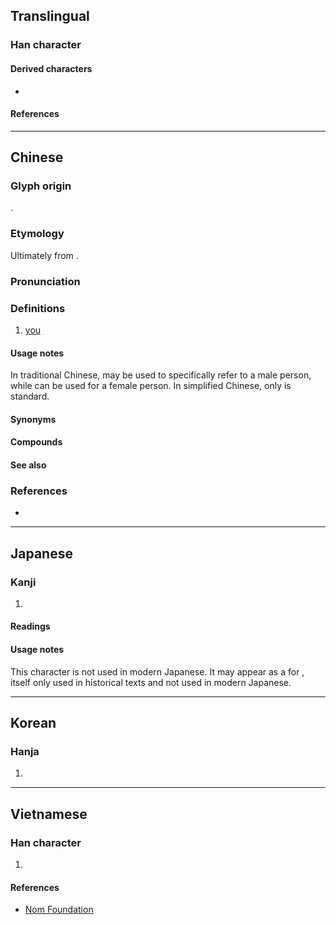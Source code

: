{{also|妳|您|祢|儞}}
{{character info/new}}
{{character info|0x2F804}}
==Translingual==
{{stroke order}}
{{stroke order|type=animate}}

===Han character===
{{Han char|rn=9|rad=人|as=5|sn=7|four=2729.0,2729.2|canj=ONF|ids=⿰亻尔}}

====Derived characters====
* {{l|mul|[[𪡇]], [[您]]}}

====References====
{{Han ref|kx=0100.021|dkj=00471|dj=0205.040|hdz=10137.050|uh=4F60}}

----

==Chinese==
{{zh-forms|alt=伱,儞,伲,𤙌,汝-Min Nan,㚢-Hakka}}

===Glyph origin===
{{Han etym}}
{{Han compound|人|尔|alt1=亻|ls=psc|c1=s|c2=p|t1=person}}.

===Etymology===
Ultimately from {{inh|zh|sit-pro|*na-ŋ||you}}.

===Pronunciation===
{{zh-pron
|m=nǐ
|m-s=nyi3
|dg=ни2
|c=nei5
|c-t=nei1,nei4
|c-t_note=nei1 - vernacular; nei4 - literary
|g=n3
|h=pfs=ngì/ǹ/n:ǹg/n:nì;gd=ngi2/n2
|j=ni2
|mb=nì
|md=nī
|mn=xm,zz,kh,tn,tc,yl,hc,ph,sg:lí/qz,ta,lk,sx,km,hc,sg:lír/tp,mg,sg,pn:lú/ní
|mn_note=lí/lír/lú - vernacular (common substitute for {{zh-l|*汝}}); ní - literary
|mn-t=le2
|w=3nyi,2'ni
|x=nyi3
|mc=
|oc=y
|ma=y
|ca=yue-nei5.ogg
|cat=pron
}}

===Definitions===
{{zh-hanzi}}

# [[you]] {{gloss|the person spoken to or written to}}
#: {{zh-x|你.好|hello}}
#: {{zh-x|你 今天 好 嗎？|How are '''you''' today?}}
#: {{zh-x|我 喜歡 你。|I like '''you'''.}}

====Usage notes====
In traditional Chinese, {{lang|zh|你}} may be used to specifically refer to a male person, while {{lang|zh|妳}} can be used for a female person. In simplified Chinese, only {{lang|zh|你}} is standard.

====Synonyms====
{{zh-dial}}

====Compounds====
{{zh-der|你好|你們|你來我往|你死我活|你爭我奪|你追我趕|一場官司一場火，任你好漢沒處躲|不是你死，就是我活|不是我，便是你|不瞞你說|不說話，沒人當你是啞吧|你三我四|你丟我撿|你儂我儂|你咱|你家|你家的|你我|你推我擠|你推我讓|你有千條妙計，我有一定之規|你東我西|你生|你知我見|你老|你誇我逞|你謙我讓|你長我短|天知地知，你知我知|有你沒我|有你的|迷你|迷你型計算機|迷你玫瑰|迷你盆景|迷你裙|迷你豬|迷你電腦|閻王叫你三更死，誰敢留人到五更|你个|你個|你儂|你儜|你娘|你媽的|你懣|你敦|你每|你等|你箇|你老子|你那|你門|管你}}

====See also====
{{cmn-personal pronouns}}

===References===
* {{thcwd|2881}}

{{zh-cat|Beginning}}

----

==Japanese==

===Kanji===
{{ja-kanji|grade=|rs=人05}}

# {{l|en|you}}

====Readings====
{{ja-readings
|goon=に
|kanon=じ
|kun=なんじ-<なんぢ-, しか-り, そ-の, のみ-
}}

====Usage notes====
This character is not used in modern Japanese.  It may appear as a {{m|ja|略字|tr=ryakuji||abbreviated character}} for {{m|ja|爾}}, itself only used in historical texts and not used in modern Japanese.

----

==Korean==

===Hanja===
{{ko-hanja|니}}

# {{rfdef|ko|sort=人05}}

----

==Vietnamese==

===Han character===
{{vi-readings|reading=[[nể]], [[né]], [[nẻ]], [[nệ]], [[nễ]], [[nhĩ]]|rs=人05}}

# {{rfdef|vi|sort=人05}}

====References====
* [http://nomfoundation.org/common/nom_details.php?codepoint=4f60 Nom Foundation]

{{cln|vi|Han tu}}